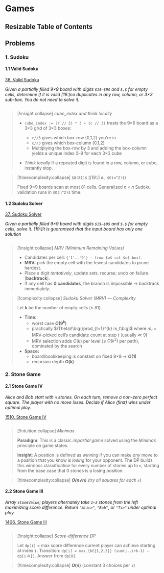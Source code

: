 # Games

## Resizable Table of Contents


## Problems

### 1. Sudoku

#### 1.1 Valid Sudoku

[36. Valid Sudoku](https://leetcode.com/problems/valid-sudoku/)

*Given a partially filled 9×9 board with digits `$1$–$9$` and `$.$` for empty cells, determine if it is valid* 
*[19:]no duplicates in any row, column, or 3×3 sub-box. You do not need to solve it.*

```python file=backend/algorithms/games/valid_sudoku.py#method:Sudoku.isValidSudoku
```

> [!insight:collapse] *cube_index and think locally*
>
> - `cube_index := (r // 3) * 3 + (c // 3)` treats the 9×9 board as a 3×3 grid of 3×3 boxes:
>   - `r//3` gives which box-row (0,1,2) you’re in
>   - `c//3` gives which box-column (0,1,2)
> 	- Multiplying the box-row by 3 and adding the box-column yields a unique index 0–8 for each 3×3 cube
>
> - *Think locally* If a repeated digit is found in a row, column, or cube, instantly stop.


> [!timecomplexity:collapse] `$O(81)$` (*[19:]i.e.,* `$O(n^2)$`)
>
> Fixed 9×9 boards scan at most 81 cells. Generalized $n×n$ Sudoku validation runs in `$O(n^2)$` time.








#### 1.2 Sudoku Solver

[37. Sudoku Solver](https://leetcode.com/problems/sudoku-solver/)

*Given a partially filled 9×9 board with digits `$1$–$9$` and `$.$` for empty cells, solve it.*
*[19:]It is guaranteed that the input board has only one solution*

```python file=backend/algorithms/games/sudoku_solver.py#method:SudokuSolver.solveSudoku
```

> [!insight:collapse] *MRV (Minimum Remaining Values)*
>
> * Candidates per cell: `{'1'..'9'} − (row $∪$ col $∪$ box)`.
> * **MRV:** pick the empty cell with the fewest candidates to prune hardest.
> * Place a digit *tentatively*, update sets, recurse; undo on failure (**backtrack**).
> * If any cell has **0 candidates**, the branch is impossible → backtrack immediately.



> [!complexity:collapse] *Sudoku Solver (MRV) — Complexity*
>
> Let **k** be the number of empty cells (≤ 81).
> * **Time:**
>   * worst case **$O(9^k)$**
>   * practically $\Theta\!\big(\prod_{t=1}^{k} m_t\big)$ where $m_t$ = MRV-picked cell’s candidate count at step $t$ (usually ≪ 9)
>   * MRV selection adds $O(k)$ per level (≤ $O(k^2)$ per path), dominated by the search
> * **Space:**
>   * board/bookkeeping is constant on fixed 9×9 ⇒ **$O(1)$**
>   * recursion depth **$O(k)$**

### 2. Stone Game

#### 2.1 Stone Game IV

*Alice and Bob start with `n` stones. On each turn, remove a non-zero perfect square. The player with no move loses. Decide if Alice (first) wins under optimal play.*

[1510. Stone Game IV](https://leetcode.com/problems/stone-game-iv/)

```python file=./backend/algorithms/dp.py#method:DP.winnerSquareGame
```

> [\!Intuition:collapse] *Minimax*
>
> **Paradigm**: This is a classic *impartial game* solved using the *Minimax* principle on game states.
>
> **Insight**: A position is defined as *winning* if you can make *any* move to a position that you know is *losing* for your opponent. The DP builds this win/loss classification for every number of stones up to `n`, starting from the base case that 0 stones is a losing position.


> [!timecomplexity:collapse] ***$O(n√n)$** (try all squares for each `x`)*

#### 2.2 Stone Game III

*Array `stoneValue`; players alternately take `1–3` stones from the left maximizing score difference. Return `"Alice"`, `"Bob"`, or `"Tie"` under optimal play.*

[1406. Stone Game III](https://leetcode.com/problems/stone-game-iii/)

```python file=./backend/algorithms/games/stone_3.py#method:StoneGameIII.stoneGameIII
```

> [!insight:collapse] *Score-difference DP*
>
> Let `dp[i]` = max score difference current player can achieve starting at index `i`.
> Transition: `dp[i] = max_{k∈{1,2,3}} (sum(i..i+k-1) − dp[i+k])`. Answer from `dp[0]`.

> [!timecomplexity:collapse] **$O(n)$** (constant 3 choices per `i`)




